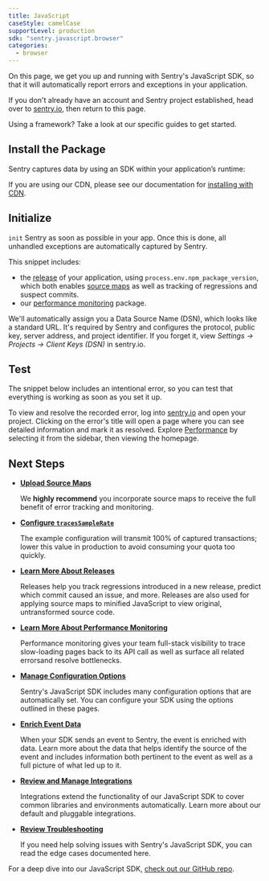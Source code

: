 ```yaml
---
title: JavaScript
caseStyle: camelCase
supportLevel: production
sdk: "sentry.javascript.browser"
categories:
  - browser
---
```


On this page, we get you up and running with Sentry's JavaScript SDK, so that it will automatically report errors and exceptions in your application.

<Note>
<markdown>

If you don't already have an account and Sentry project established, head over to [sentry.io](https://sentry.io/signup/), then return to this page.

</markdown>
</Note>

Using a framework? Take a look at our specific guides to get started.

<GuideGrid platform="javascript" />

## Install the Package

Sentry captures data by using an SDK within your application’s runtime:

<PlatformContent includePath="install-package" />

<Alert level="note" title="Note"><markdown>

If you are using our CDN, please see our documentation for [installing with CDN](/platforms/javascript/configuration/install-cdn).

</markdown></Alert>

## Initialize

`init` Sentry as soon as possible in your app. Once this is done, all unhandled exceptions are automatically captured by Sentry.

This snippet includes:
- the [release](/product/releases/) of your application, using `process.env.npm_package_version`, which both enables [source maps](/platforms/javascript/sourcemaps/) as well as tracking of regressions and suspect commits.
- our [performance monitoring](/product/performance/) package.

<PlatformContent includePath="initialize-configure" />

<Alert level="note" title="Note"><markdown>

We'll automatically assign you a Data Source Name (DSN), which looks like a standard URL. It's required by Sentry and configures the protocol, public key, server address, and project identifier. If you forget it, view _Settings -> Projects -> Client Keys (DSN)_ in sentry.io.

</markdown></Alert>

## Test

The snippet below includes an intentional error, so you can test that everything is working as soon as you set it up.

<PlatformContent includePath="test-verify" />

To view and resolve the recorded error, log into [sentry.io](https://sentry.io) and open your project. Clicking on the error's title will open a page where you can see detailed information and mark it as resolved. Explore [Performance](/product/performance/) by selecting it from the sidebar, then viewing the homepage.

## Next Steps

- **[Upload Source Maps](/platforms/javascript/sourcemaps/)**

  We **highly recommend** you incorporate source maps to receive the full benefit of error tracking and monitoring.

- **[Configure `tracesSampleRate`](/platforms/javascript/configuration/filtering/)**

  The example configuration will transmit 100% of captured transactions; lower this value in production to avoid consuming your quota too quickly.

- **[Learn More About Releases](/product/releases/)**

  Releases help you track regressions introduced in a new release, predict which commit caused an issue, and more. Releases are also used for applying source maps to minified JavaScript to view original, untransformed source code.

- **[Learn More About Performance Monitoring](/product/performance/)**

  Performance monitoring gives your team full-stack visibility to trace slow-loading pages back to its API call as well as surface all related errorsand resolve bottlenecks.

- **[Manage Configuration Options](./configuration/)**

  Sentry's JavaScript SDK includes many configuration options that are automatically set. You can configure your SDK using the options outlined in these pages.

- **[Enrich Event Data](./enriching-error-data/additional-data/)**

  When your SDK sends an event to Sentry, the event is enriched with data. Learn more about the data that helps identify the source of the event and includes information both pertinent to the event as well as a full picture of what led up to it.

- **[Review and Manage Integrations](./integrations/)**

  Integrations extend the functionality of our JavaScript SDK to cover common libraries and environments automatically. Learn more about our default and pluggable integrations.

- **[Review Troubleshooting](./troubleshooting/)**

  If you need help solving issues with Sentry's JavaScript SDK, you can read the edge cases documented here.

For a deep dive into our JavaScript SDK, [check out our GitHub repo](https://getsentry.github.io/sentry-javascript/).
